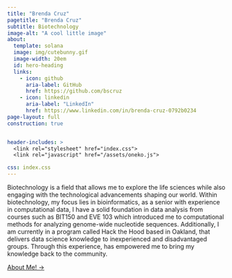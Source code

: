 ```yaml
---
title: "Brenda Cruz"
pagetitle: "Brenda Cruz"
subtitle: Biotechnology
image-alt: "A cool little image"
about:
  template: solana
  image: img/cutebunny.gif
  image-width: 20em
  id: hero-heading
  links:
    - icon: github
      aria-label: GitHub
      href: https://github.com/bscruz
    - icon: linkedin
      aria-label: "LinkedIn"
      href: https://www.linkedin.com/in/brenda-cruz-0792b0234
page-layout: full
construction: true


header-includes: >
  <link rel="stylesheet" href="index.css">
  <link rel="javascript" href="/assets/oneko.js">

css: index.css
---
```


::: {#hero-heading}
Biotechnology is a field that allows me to explore the life sciences while also engaging with the technological advancements shaping our world. Within biotechnology, my focus lies in bioinformatics, as a senior with experience in computational data, I have a solid foundation in data analysis from courses such as BIT150 and EVE 103 which introduced me to computational methods for analyzing genome-wide nucleotide sequences. Additionally, I am currently in a program called Hack the Hood based in Oakland, that delivers data science knowledge to inexperienced and disadvantaged groups. Through this experience, has empowered me to bring my knowledge back to the community.

[About Me! →](/about.qmd){.about-links .subtitle}
:::
<!-- end grid -->



```{=html}
<script async src="https://bscruz.github.io/Bcruz/assets/oneko.js"></script>
```
